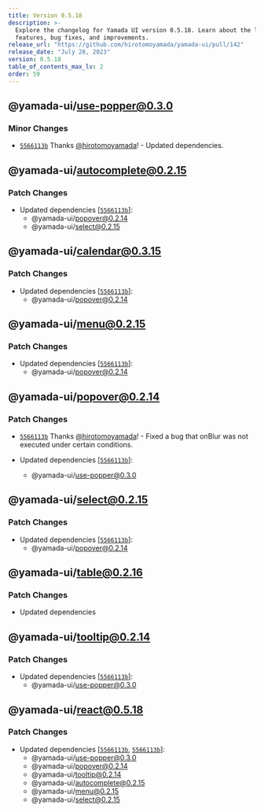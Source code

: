 ```yaml
---
title: Version 0.5.18
description: >-
  Explore the changelog for Yamada UI version 0.5.18. Learn about the latest
  features, bug fixes, and improvements.
release_url: "https://github.com/hirotomoyamada/yamada-ui/pull/142"
release_date: "July 28, 2023"
version: 0.5.18
table_of_contents_max_lv: 2
order: 59
---
```


## @yamada-ui/use-popper@0.3.0

### Minor Changes

- [`5566113b`](https://github.com/hirotomoyamada/yamada-ui/commit/5566113b8f4bc6d9a988ea8442cfbd659f263066) Thanks [@hirotomoyamada](https://github.com/hirotomoyamada)! - Updated dependencies.

## @yamada-ui/autocomplete@0.2.15

### Patch Changes

- Updated dependencies \[[`5566113b`](https://github.com/hirotomoyamada/yamada-ui/commit/5566113b8f4bc6d9a988ea8442cfbd659f263066)]:
  - @yamada-ui/popover@0.2.14
  - @yamada-ui/select@0.2.15

## @yamada-ui/calendar@0.3.15

### Patch Changes

- Updated dependencies \[[`5566113b`](https://github.com/hirotomoyamada/yamada-ui/commit/5566113b8f4bc6d9a988ea8442cfbd659f263066)]:
  - @yamada-ui/popover@0.2.14

## @yamada-ui/menu@0.2.15

### Patch Changes

- Updated dependencies \[[`5566113b`](https://github.com/hirotomoyamada/yamada-ui/commit/5566113b8f4bc6d9a988ea8442cfbd659f263066)]:
  - @yamada-ui/popover@0.2.14

## @yamada-ui/popover@0.2.14

### Patch Changes

- [`5566113b`](https://github.com/hirotomoyamada/yamada-ui/commit/5566113b8f4bc6d9a988ea8442cfbd659f263066) Thanks [@hirotomoyamada](https://github.com/hirotomoyamada)! - Fixed a bug that onBlur was not executed under certain conditions.

- Updated dependencies \[[`5566113b`](https://github.com/hirotomoyamada/yamada-ui/commit/5566113b8f4bc6d9a988ea8442cfbd659f263066)]:
  - @yamada-ui/use-popper@0.3.0

## @yamada-ui/select@0.2.15

### Patch Changes

- Updated dependencies \[[`5566113b`](https://github.com/hirotomoyamada/yamada-ui/commit/5566113b8f4bc6d9a988ea8442cfbd659f263066)]:
  - @yamada-ui/popover@0.2.14

## @yamada-ui/table@0.2.16

### Patch Changes

- Updated dependencies

## @yamada-ui/tooltip@0.2.14

### Patch Changes

- Updated dependencies \[[`5566113b`](https://github.com/hirotomoyamada/yamada-ui/commit/5566113b8f4bc6d9a988ea8442cfbd659f263066)]:
  - @yamada-ui/use-popper@0.3.0

## @yamada-ui/react@0.5.18

### Patch Changes

- Updated dependencies \[[`5566113b`](https://github.com/hirotomoyamada/yamada-ui/commit/5566113b8f4bc6d9a988ea8442cfbd659f263066), [`5566113b`](https://github.com/hirotomoyamada/yamada-ui/commit/5566113b8f4bc6d9a988ea8442cfbd659f263066)]:
  - @yamada-ui/use-popper@0.3.0
  - @yamada-ui/popover@0.2.14
  - @yamada-ui/tooltip@0.2.14
  - @yamada-ui/autocomplete@0.2.15
  - @yamada-ui/menu@0.2.15
  - @yamada-ui/select@0.2.15
